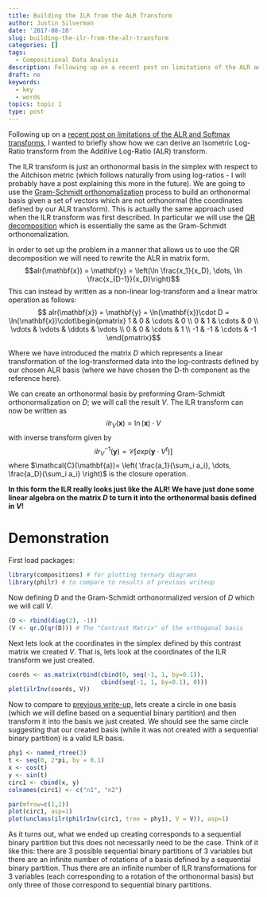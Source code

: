 ```yaml
---
title: Building the ILR from the ALR Transform
author: Justin Silverman
date: '2017-08-10'
slug: building-the-ilr-from-the-alr-transform
categories: []
tags:
  - Compositional Data Analysis
description: Following up on a recent post on limitations of the ALR and Softmax transforms, I wanted to briefly show how we can derive an Isometric Log-Ratio transform from the Additive Log-Ratio (ALR) transform. 
draft: no
keywords:
  - key
  - words
topics: topic 1
type: post
---
```


Following up on a [recent post on limitations of the ALR and Softmax transforms](http://www.statsathome.com/2017/08/09/we-can-do-better-than-the-alr-or-softmax-transform/), I wanted to briefly show how we can derive an Isometric Log-Ratio transform from the Additive Log-Ratio (ALR) transform. 

The ILR transform is just an orthonormal basis in the simplex with respect to the Aitchison metric (which follows naturally from using log-ratios - I will probably have a post explaining this more in the future). We are going to use the [Gram-Schmidt orthonomalization](https://en.wikipedia.org/wiki/Gram%E2%80%93Schmidt_process) process to build an orthonormal basis given a set of vectors which are not orthonormal (the coordinates defined by our ALR transform). This is actually the same approach used when the ILR transform was first described. In particular we will use the [QR decomposition](https://en.wikipedia.org/wiki/QR_decomposition) which is essentially the same as the Gram-Schmidt orthonomalization.  

In order to set up the problem in a manner that allows us to use the QR decomposition we will need to rewrite the ALR in matrix form. 
$$alr(\mathbf{x}) = \mathbf{y} = \left(\ln \frac{x_1}{x_D}, \dots, \ln \frac{x_{D-1}}{x_D}\right)$$
This can instead by written as a non-linear log-transform and a linear matrix operation as follows:
$$ alr(\mathbf{x}) = \mathbf{y} =  \ln(\mathbf{x})\cdot D =  \ln(\mathbf{x})\cdot\begin{pmatrix} 
1 & 0 & \cdots & 0 \\
0 & 1 & \cdots & 0 \\
\vdots & \vdots & \ddots & \vdots \\
0 & 0 & \cdots & 1 \\
-1 & -1 & \cdots & -1
\end{pmatrix}$$

Where we have introduced the matrix $D$ which represents a linear transformation of the log-transformed data into the log-contrasts defined by our chosen ALR basis (where we have chosen the D-th component as the reference here). 

We can create an orthonormal basis by preforming Gram-Schmidt orthonormalization on $D$; we will call the result $V$. The ILR transform can now be written as 
$$ilr_V(\mathbf{x}) = \ln(\mathbf{x})\cdot V$$ 
with inverse transform given by 
$$ilr_V^{-1}(\mathbf{y}) = \mathcal{C}[exp(\mathbf{y}\cdot V^t)]$$
where $\mathcal{C}(\mathbf{a})= \left( \frac{a_1}{\sum_i a_i}, \dots, \frac{a_D}{\sum_i a_i} \right)$ is the closure operation.

**In this form the ILR really looks just like the ALR! We have just done some linear algebra on the matrix $D$ to turn it into the orthonormal basis defined in $V$!**

# Demonstration
First load packages:
```r
library(compositions) # for plotting ternary diagrams
library(philr) # to compare to results of previous writeup 
```

Now defining D and the Gram-Schmidt orthonormalized version of $D$ which we will call $V$. 
```r
(D <- rbind(diag(2), -1))
(V <- qr.Q(qr(D))) # The "Contrast Matrix" of the orthogonal basis
```

Next lets look at the coordinates in the simplex defined by this contrast matrix we created $V$. That is, lets look at the coordinates of the ILR transform we just created. 

```r
coords <- as.matrix(rbind(cbind(0, seq(-1, 1, by=0.1)), 
                          cbind(seq(-1, 1, by=0.1), 0)))
plot(ilrInv(coords, V))
```

Now to compare to [previous write-up](http://www.statsathome.com/2017/08/09/we-can-do-better-than-the-alr-or-softmax-transform/), lets create a circle in one basis (which we will define based on a sequential binary partition) and then transform it into the basis we just created. We should see the same circle suggesting that our created basis (while it was not created with a sequential binary partition) is a valid ILR basis. 

```r
phy1 <- named_rtree(3)
t <- seq(0, 2*pi, by = 0.1)
x <- cos(t)
y <- sin(t)
circ1 <- cbind(x, y)
colnames(circ1) <- c("n1", "n2")

par(mfrow=c(1,2))
plot(circ1, asp=1)
plot(unclass(ilr(philrInv(circ1, tree = phy1), V = V)), asp=1)
```

As it turns out, what we ended up creating corresponds to a sequential binary partition but this does not necessarily need to be the case. Think of it like this: there are 3 possible sequential binary partitions of 3 variables but there are an infinite number of rotations of a basis defined by a sequential binary partition. Thus there are an infinite number of ILR transformations for 3 variables (each corresponding to a rotation of the orthonormal basis) but only three of those correspond to sequential binary partitions. 
